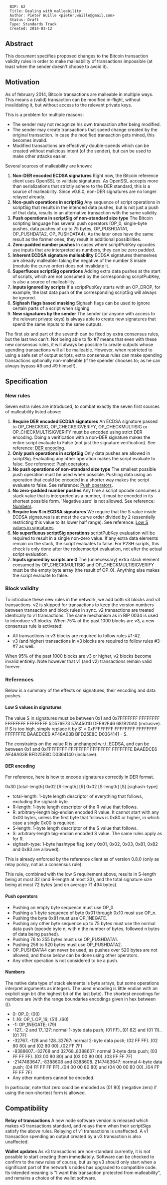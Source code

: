 <pre>
  BIP: 62
  Title: Dealing with malleability
  Author: Pieter Wuille <pieter.wuille@gmail.com>
  Status: Draft
  Type: Standards Track
  Created: 2014-03-12
</pre>

==Abstract==

This document specifies proposed changes to the Bitcoin transaction validity rules in order to make malleability of transactions impossible (at least when the sender doesn't choose to avoid it).

==Motivation==

As of february 2014, Bitcoin transactions are malleable in multiple ways. This means a (valid) transaction can be modified in-flight, without invalidating it, but without access to the relevant private keys.

This is a problem for multiple reasons:
* The sender may not recognize his own transaction after being modified.
* The sender may create transactions that spend change created by the original transaction. In case the modified transaction gets mined, this becomes invalid.
* Modified transactions are effectively double-spends which can be created without malicious intent (of the sender), but can be used to make other attacks easier.

Several sources of malleability are known:

# '''Non-DER encoded ECDSA signatures''' Right now, the Bitcoin reference client uses OpenSSL to validate signatures. As OpenSSL accepts more than serializations that strictly adhere to the DER standard, this is a source of malleability. Since v0.8.0, non-DER signatures are no longer relayed already.
# '''Non-push operations in scriptSig''' Any sequence of script operations in scriptSig that results in the intended data pushes, but is not just a push of that data, results in an alternative transaction with the same validity.
# '''Push operations in scriptSig of non-standard size type''' The Bitcoin scripting language has several push operators (OP_0, single-byte pushes, data pushes of up to 75 bytes, OP_PUSHDATA1, OP_PUSHDATA2, OP_PUSHDATA4). As the later ones have the same result as the former ones, they result in additional possibilities.
# '''Zero-padded number pushes''' In cases where scriptPubKey opcodes use inputs that are interpreted as numbers, they can be zero padded.
# '''Inherent ECDSA signature malleability''' ECDSA signatures themselves are already malleable: taking the negative of the number S inside (modulo the curve order) does not invalidate it.
# '''Superfluous scriptSig operations''' Adding extra data pushes at the start of scripts, which are not consumed by the corresponding scriptPubKey, is also a source of malleability.
# '''Inputs ignored by scripts''' If a scriptPubKey starts with an OP_DROP, for example, the last data push of the corresponding scriptSig will always be ignored.
# '''Sighash flags based masking''' Sighash flags can be used to ignore certain parts of a script when signing.
# '''New signatures by the sender''' The sender (or anyone with access to the relevant private keys) is always able to create new signatures that spend the same inputs to the same outputs.
The first six and part of the seventh can be fixed by extra consensus rules, but the last two can't. Not being able to fix #7 means that even with these new consensus rules, it will always be possible to create outputs whose spending transactions will all be malleable. However, when restricted to using a safe set of output scripts, extra consensus rules can make spending transactions optionally non-malleable (if the spender chooses to; as he can always bypass #8 and #9 himself).

==Specification==

===New rules===

Seven extra rules are introduced, to combat exactly the seven first sources of malleability listed above:
# '''Require DER encoded ECDSA signatures''' An ECDSA signature passed to OP_CHECKSIG, OP_CHECKSIGVERIFY, OP_CHECKMULTISIG or OP_CHECKMULTISIGVERIFY must be encoded using strict DER encoding. Doing a verification with a non-DER signature makes the entire script evaluate to False (not just the signature verification). See reference: [[#der-encoding|DER encoding]].
# '''Only push operations in scriptSig''' Only data pushes are allowed in scriptSig. Evaluating any other operation makes the script evaluate to false. See reference: [[#push-operators|Push operators]].
# '''No push operations of non-standard size type''' The smallest possible push operation must be used when possible. Pushing data using an operation that could be encoded in a shorter way makes the script evaluate to false. See reference: [[#push-operators|Push operators]].
# '''No zero-padded number pushes''' Any time a script opcode consumes a stack value that is interpreted as a number, it must be encoded in its shortest possible form. 'Negative zero' is not allowed. See reference: [[#numbers|Numbers]].
# '''Require low S in ECDSA signatures''' We require that the S value inside ECDSA signatures is at most the curve order divided by 2 (essentially restricting this value to its lower half range). See reference: [[#low-s-values-in-signatures|Low S values in signatures]].
# '''No superfluous scriptSig operations''' scriptPubKey evaluation will be required to result in a single non-zero value. If any extra data elements remain on the stack, the script evaluates to false. For P2SH scripts, this check is only done after the redeemscript evaluation, not after the actual script evaluation.
# '''Inputs ignored by scripts are 0''' The (unnecessary) extra stack element consumed by OP_CHECKMULTISIG and OP_CHECKMULTISIGVERIFY must be the empty byte array (the result of OP_0). Anything else makes the script evaluate to false.

===Block validity===

To introduce these new rules in the network, we add both v3 blocks and v3 transactions. v2 is skipped for transactions to keep the version numbers between transaction and block rules in sync. v2 transactions are treated identically to v1 transactions.
The same mechanism as in BIP 0034 is used to introduce v3 blocks. When 75% of the past 1000 blocks are v3, a new consensus rule is activated:
* All transactions in v3 blocks are required to follow rules #1-#2.
* v3 (and higher) transactions in v3 blocks are required to follow rules #3-#7 as well.

When 95% of the past 1000 blocks are v3 or higher, v2 blocks become invalid entirely. Note however that v1 (and v2) transactions remain valid forever.

===References===

Below is a summary of the effects on signatures, their encoding and data pushes.

====Low S values in signatures====

The value S in signatures must be between 0x1 and 0x7FFFFFFF FFFFFFFF FFFFFFFF FFFFFFFF 5D576E73 57A4501D DFE92F46 681B20A0 (inclusive). If S is too high, simply replace it by S' = 0xFFFFFFFF FFFFFFFF FFFFFFFF FFFFFFFE BAAEDCE6 AF48A03B BFD25E8C D0364141 - S.

The constraints on the value R is unchanged w.r.t. ECDSA, and can be between 0x1 and 0xFFFFFFFF FFFFFFFF FFFFFFFF FFFFFFFE BAAEDCE6 AF48A03B BFD25E8C D0364140 (inclusive). 

====DER encoding====
For reference, here is how to encode signatures correctly in DER format.

0x30 [total-length] 0x02 [R-length] [R] 0x02 [S-length] [S] [sighash-type]
* total-length: 1-byte length descriptor of everything that follows, excluding the sighash byte.
* R-length: 1-byte length descriptor of the R value that follows.
* R: arbitrary-length big-endian encoded R value. It cannot start with any 0x00 bytes, unless the first byte that follows is 0x80 or higher, in which case a single 0x00 is required.
* S-length: 1-byte length descriptor of the S value that follows.
* S: arbitrary-length big-endian encoded S value. The same rules apply as for R.
* sighash-type: 1-byte hashtype flag (only 0x01, 0x02, 0x03, 0x81, 0x82 and 0x83 are allowed).
This is already enforced by the reference client as of version 0.8.0 (only as relay policy, not as a consensus rule).

This rule, combined with the low S requirement above, results in S-length being at most 32 (and R-length at most 33), and the total signature size being at most 72 bytes (and on average 71.494 bytes).

====Push operators====

* Pushing an empty byte sequence must use OP_0.
* Pushing a 1-byte sequence of byte 0x01 through 0x10 must use OP_n.
* Pushing the byte 0x81 must use OP_1NEGATE.
* Pushing any other byte sequence up to 75 bytes must use the normal data push (opcode byte n, with n the number of bytes, followed n bytes of data being pushed).
* Pushing 76 to 255 bytes must use OP_PUSHDATA1.
* Pushing 256 to 520 bytes must use OP_PUSHDATA2.
* OP_PUSHDATA4 can never be used, as pushes over 520 bytes are not allowed, and those below can be done using other operators.
* Any other operation is not considered to be a push.

====Numbers====

The native data type of stack elements is byte arrays, but some operations interpret arguments as integers. The used encoding is little endian with an explicit sign bit (the highest bit of the last byte). The shortest encodings for numbers are (with the range boundaries encodings given in hex between ()).
* 0: OP_0; (00)
* 1..16: OP_1..OP_16; (51)..(60)
* -1: OP_1NEGATE; (79)
* -127..-2 and 17..127: normal 1-byte data push; (01 FF)..(01 82) and (01 11)..(01 7F)
* -32767..-128 and 128..32767: normal 2-byte data push; (02 FF FF)..(02 80 80) and (02 80 00)..(02 FF 7F)
* -8388607..-32768 and 32768..8388607: normal 3-byte data push; (03 FF FF FF)..(03 00 80 80) and (03 00 80 00)..(03 FF FF 7F)
* -2147483647..-8388608 and 8388608..2147483647: normal 4-byte data push; (04 FF FF FF FF)..(04 00 00 80 80) and (04 00 00 80 00)..(04 FF FF FF 7F)
* Any other numbers cannot be encoded.

In particular, note that zero could be encoded as (01 80) (negative zero) if using the non-shortest form is allowed.

==Compatibility==

'''Relay of transactions''' A new node software version is released which makes v3 transactions standard, and relays them when their scriptSigs satisfy the above rules. Relaying of v1 transactions is unaffected. A v1 transaction spending an output created by a v3 transaction is also unaffected.

'''Wallet updates''' As v3 transactions are non-standard currently, it is not possible to start creating them immediately. Software can be checked to confirm to the new rules of course, but using v3 should only start when a significant part of the network's nodes has upgraded to compatible code. Its intended meaning is "I want this transaction protected from malleability", and remains a choice of the wallet software.
